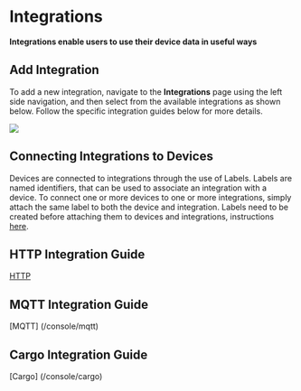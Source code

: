 
# Integrations

**Integrations enable users to use their device data in useful ways**

## Add Integration

To add a new integration, navigate to the **Integrations** page using 
the left side navigation, and then select from the available integrations as shown below. Follow the 
specific integration guides below for more details. 

<img src={console_integrations} />

## Connecting Integrations to Devices

Devices are connected to integrations through the use of Labels. Labels are named identifiers, that can be used to associate an integration
with a device. To connect one or more devices to one or more integrations, simply attach the same label to both the device and integration.
Labels need to be created before attaching them to devices and integrations, instructions [here](/console/labels).


## HTTP Integration Guide
[HTTP](/console/http)

## MQTT Integration Guide
[MQTT] (/console/mqtt)

## Cargo Integration Guide
[Cargo] (/console/cargo)

